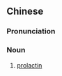 ==Chinese==
{{zh-forms|type=21}}
{{wikipedia|lang=zh}}

===Pronunciation===
{{zh-pron
|m=cuīrǔsù
|c=ceoi1 jyu5 sou3
|cat=n
}}

===Noun===
{{zh-noun}}

# {{lb|zh|hormone}} [[prolactin]]